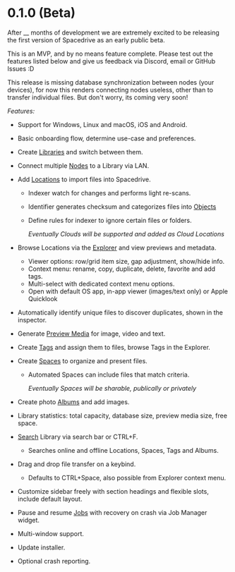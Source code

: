 # 0.1.0 (Beta)

<Notice
	type="warning"
	title="Coming soon"
	text="This release has not happened yet, stay tuned..."
/>

After \_\_ months of development we are extremely excited to be releasing the first version of Spacedrive as an early public beta.

This is an MVP, and by no means feature complete. Please test out the features listed below and give us feedback via Discord, email or GitHub Issues :D

This release is missing database synchronization between nodes (your devices), for now this renders connecting nodes useless, other than to transfer individual files. But don't worry, its coming very soon!

_Features:_

- Support for Windows, Linux and macOS, iOS and Android.

- Basic onboarding flow, determine use-case and preferences.

- Create [Libraries](../architecture/libraries.md) and switch between them.

- Connect multiple [Nodes](../architecture/nodes.md) to a Library via LAN.

- Add [Locations](../architecture/locations.md) to import files into Spacedrive.

  - Indexer watch for changes and performs light re-scans.

  - Identifier generates checksum and categorizes files into [Objects]()

  - Define rules for indexer to ignore certain files or folders.

    _Eventually Clouds will be supported and added as Cloud Locations_

- Browse Locations via the [Explorer](../architecture/explorer.md) and view previews and metadata.
  - Viewer options: row/grid item size, gap adjustment, show/hide info.
  - Context menu: rename, copy, duplicate, delete, favorite and add tags.
  - Multi-select with dedicated context menu options.
  - Open with default OS app, in-app viewer (images/text only) or Apple Quicklook
- Automatically identify unique files to discover duplicates, shown in the inspector.

- Generate [Preview Media](../architecture/preview-media.md) for image, video and text.

- Create [Tags](../architecture/tags.md) and assign them to files, browse Tags in the Explorer.

- Create [Spaces](../architecture/spaces.md) to organize and present files.

  - Automated Spaces can include files that match criteria.

    _Eventually Spaces will be sharable, publically or privately_

- Create photo [Albums](../architecture/albums.md) and add images.

- Library statistics: total capacity, database size, preview media size, free space.

- [Search](../architecture/search.md) Library via search bar or CTRL+F.

  - Searches online and offline Locations, Spaces, Tags and Albums.

- Drag and drop file transfer on a keybind.

  - Defaults to CTRL+Space, also possible from Explorer context menu.

- Customize sidebar freely with section headings and flexible slots, include default layout.

- Pause and resume [Jobs](../architecture/jobs.md) with recovery on crash via Job Manager widget.

- Multi-window support.

- Update installer.

- Optional crash reporting.
